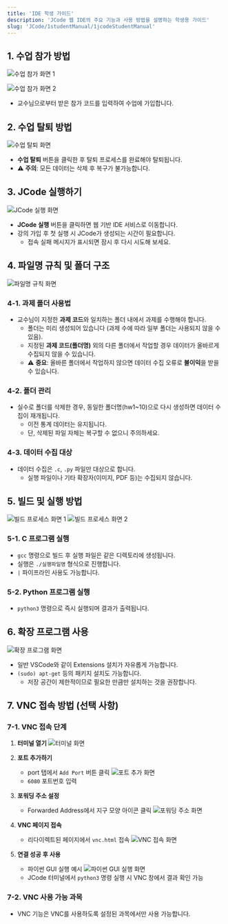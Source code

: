 ```yaml
---
title: 'IDE 학생 가이드'
description: 'JCode 웹 IDE의 주요 기능과 사용 방법을 설명하는 학생용 가이드'
slug: 'JCode/1studentManual/1jcodeStudentManual'
---
```

## 1. 수업 참가 방법

![수업 참가 화면 1](./images/jcode/1.png)

![수업 참가 화면 2](./images/jcode/2.png)

- 교수님으로부터 받은 참가 코드를 입력하여 수업에 가입합니다.

## 2. 수업 탈퇴 방법

![수업 탈퇴 화면](./images/jcode/4.png)

- **수업 탈퇴** 버튼을 클릭한 후 탈퇴 프로세스를 완료해야 탈퇴됩니다.
- ⚠️ **주의**: 모든 데이터는 삭제 후 복구가 불가능합니다.

## 3. JCode 실행하기

![JCode 실행 화면](./images/jcode/3.png)

- **JCode 실행** 버튼을 클릭하면 웹 기반 IDE 서비스로 이동합니다.
- 강의 가입 후 첫 실행 시 JCode가 생성되는 시간이 필요합니다.
  - 접속 실패 메시지가 표시되면 잠시 후 다시 시도해 보세요.

## 4. 파일명 규칙 및 폴더 구조

![파일명 규칙 화면](./images/jcode/5.png)

### 4-1. 과제 폴더 사용법
- 교수님이 지정한 **과제 코드**와 일치하는 폴더 내에서 과제를 수행해야 합니다.
  - 폴더는 미리 생성되어 있습니다 (과제 수에 따라 일부 폴더는 사용되지 않을 수 있음).
  - 지정된 **과제 코드(폴더명)** 외의 다른 폴더에서 작업할 경우 데이터가 올바르게 수집되지 않을 수 있습니다.
  - ⚠️ **중요**: 올바른 폴더에서 작업하지 않으면 데이터 수집 오류로 **불이익**을 받을 수 있습니다.

### 4-2. 폴더 관리
- 실수로 폴더를 삭제한 경우, 동일한 폴더명(hw1~10)으로 다시 생성하면 데이터 수집이 재개됩니다.
  - 이전 통계 데이터는 유지됩니다.
  - 단, 삭제된 파일 자체는 복구할 수 없으니 주의하세요.

### 4-3. 데이터 수집 대상
- 데이터 수집은 `.c`, `.py` 파일만 대상으로 합니다.
  - 실행 파일이나 기타 확장자(이미지, PDF 등)는 수집되지 않습니다.

## 5. 빌드 및 실행 방법

![빌드 프로세스 화면 1](./images/jcode/7.png)
![빌드 프로세스 화면 2](./images/jcode/6.png)

### 5-1. C 프로그램 실행
- `gcc` 명령으로 빌드 후 실행 파일은 같은 디렉토리에 생성됩니다.
- 실행은 `./실행파일명` 형식으로 진행합니다.
- `|` 파이프라인 사용도 가능합니다.

### 5-2. Python 프로그램 실행
- `python3` 명령으로 즉시 실행되며 결과가 출력됩니다.

## 6. 확장 프로그램 사용

![확장 프로그램 화면](./images/jcode/8.png)

- 일반 VSCode와 같이 Extensions 설치가 자유롭게 가능합니다.
- `(sudo) apt-get` 등의 패키지 설치도 가능합니다.
  - 저장 공간이 제한적이므로 필요한 만큼만 설치하는 것을 권장합니다.

## 7. VNC 접속 방법 (선택 사항)

### 7-1. VNC 접속 단계

1. **터미널 열기**
   ![터미널 화면](./images/jcode/9.png)

2. **포트 추가하기**
   - port 탭에서 `Add Port` 버튼 클릭
   ![포트 추가 화면](./images/jcode/10.png)
   - `6080` 포트번호 입력

3. **포워딩 주소 설정**
   - Forwarded Address에서 지구 모양 아이콘 클릭
   ![포워딩 주소 화면](./images/jcode/11.png)

4. **VNC 페이지 접속**
   - 리다이렉트된 페이지에서 `vnc.html` 접속
   ![VNC 접속 화면](./images/jcode/12.png)

5. **연결 성공 후 사용**
   - 파이썬 GUI 실행 예시
   ![파이썬 GUI 실행 화면](./images/jcode/13.png)
   - JCode 터미널에서 `python3` 명령 실행 시 VNC 창에서 결과 확인 가능

### 7-2. VNC 사용 가능 과목
- VNC 기능은 VNC를 사용하도록 설정된 과목에서만 사용 가능합니다.